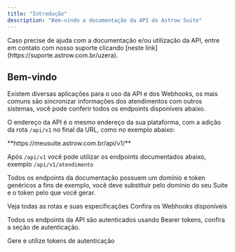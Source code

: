 ```yaml
---
title: "Introdução"
description: "Bem-vindo a documentação da API do Astrow Suite"
---
```


<Note>
  Caso precise de ajuda com a documentação e/ou utilização da API, entre em contato com nosso suporte clicando [neste link](https://suporte.astrow.com.br/uzera).
</Note>

## Bem-vindo

Existem diversas aplicações para o uso da API e dos Webhooks, os mais comuns são sincronizar informações dos atendimentos com outros sistemas, você pode conferir todos os endpoints disponíveis abaixo.

O endereço da API é o mesmo endereço da sua plataforma, com a adição da rota `/api/v1` no final da URL, como no exemplo abaixo:

<Check>
  **https://meusuite.astrow.com.br/api/v1/**
</Check>

Após `/api/v1` você pode utilizar os endpoints documentados abaixo, exemplo `/api/v1/atendimento`

Todos os endpoints da documentação possuem um domínio e token genéricos a fins de exemplo, você deve substituir pelo domínio do seu Suite e o token pelo que você gerar.

<Card title="Rotas API" icon="route" href="https://docs.astrow.com.br/api-reference/endpoint/atendimentos/buscar">
  Veja todas as rotas e suas especificações
</Card>

<Card title="Webhooks" icon="webhook" href="https://docs.astrow.com.br/webhooks">
  Confira os Webhooks disponíveis
</Card>

Todos os endpoints da API são autenticados usando Bearer tokens, confira a seção de autenticação.

<Card title="Autenticação" icon="shield-check" href="https://docs.astrow.com.br/authentication">
  Gere e utilize tokens de autenticação
</Card>